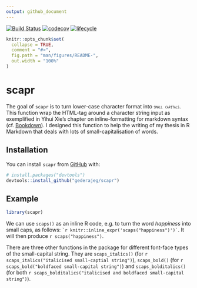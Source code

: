 ```yaml
---
output: github_document
---
```


<!-- README.md is generated from README.Rmd. Please edit that file -->

[![Build Status](https://travis-ci.org/gederajeg/scapr.svg?branch=master)](https://travis-ci.org/gederajeg/scapr) [![codecov](https://codecov.io/gh/gederajeg/scapr/branch/master/graph/badge.svg)](https://codecov.io/gh/gederajeg/scapr) [![lifecycle](https://img.shields.io/badge/lifecycle-maturing-blue.svg)](https://www.tidyverse.org/lifecycle/#maturing)


```r
knitr::opts_chunk$set(
  collapse = TRUE,
  comment = "#>",
  fig.path = "man/figures/README-",
  out.width = "100%"
)
```
# scapr

The goal of `scapr` is to turn lower-case character format into <span style = "font-variant:small-caps;">`small capitals`</span>. This function wrap the HTML-tag around a character string input as exemplified in Yihui Xie's chapter on inline-formatting for markdown syntax (cf.  [Bookdown](https://bookdown.org/yihui/bookdown/markdown-syntax.html)). I designed this function to help the writing of my thesis in R Markdown that deals with lots of small-capitalisation of words.

## Installation

You can install `scapr` from [GitHub](https://github.com/) with:

``` r
# install.packages("devtools")
devtools::install_github("gederajeg/scapr")
```
## Example

```r
library(scapr)
```


We can use `scaps()` as an inline R code, e.g. to turn the word *happiness* into small caps, as follows: `` `r knitr::inline_expr('scaps("happiness")')` ``. It will then produce `r scaps("happiness")`.

There are three other functions in the package for different font-face types of the small-capital string. They are `scaps_italics()` (for `r scaps_italics("italicised small-captial string")`), `scaps_bold()` (for `r scaps_bold("boldfaced small-capital string")`) and `scaps_bolditalics()` (for both `r scaps_bolditalics("italicised and boldfaced small-capital string")`).
